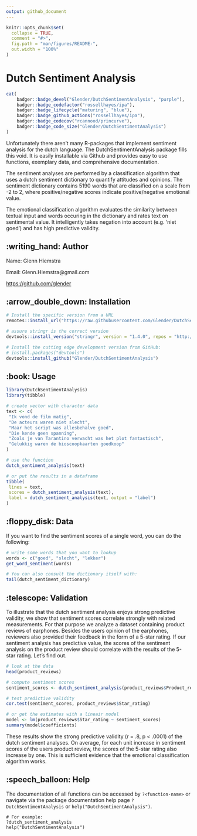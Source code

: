 ```yaml
---
output: github_document
---
```


<!-- README.md is generated from README.Rmd. Please edit that file -->

```r
knitr::opts_chunk$set(
  collapse = TRUE,
  comment = "#>",
  fig.path = "man/figures/README-",
  out.width = "100%"
)
```

# Dutch Sentiment Analysis

```r
cat(
	badger::badge_devel("Glender/DutchSentimentAnalysis", "purple"),
	badger::badge_codefactor("rossellhayes/ipa"),
	badger::badge_lifecycle("maturing", "blue"),
	badger::badge_github_actions("rossellhayes/ipa"),
	badger::badge_codecov("rcannood/princurve"),
	badger::badge_code_size("Glender/DutchSentimentAnalysis")
)
```

Unfortunately there aren't many R-packages that implement sentiment analysis for the dutch language. The DutchSentimentAnalysis package fills this void. It is easily installable via Github and provides easy to use functions, exemplary data, and comprehensive documentation.

The sentiment analyses are performed by a classification algorithm that uses a dutch sentiment dictionary to quantify attitudes and opinions. The sentiment dictionary contains 5190 words that are classified on a scale from -2 to 2, where positive/negative scores indicate positive/negative emotional value.   

The emotional classification algorithm evaluates the similarity between textual input and words occuring in the dictionary and rates text on sentimental value. It intelligently takes negation into account (e.g. 'niet goed') and has high predictive validity.    

## :writing_hand: Author

Name: Glenn Hiemstra

Email: Glenn.Hiemstra@gmail.com

<https://github.com/glender>

## :arrow_double_down: Installation

```r
# Install the specific version from a URL
remotes::install_url("https://raw.githubusercontent.com/Glender/DutchSentimentAnalysis/main/inst/script/vwr_0.3.0.tar.gz")

# assure stringr is the correct version
devtools::install_version("stringr", version = "1.4.0", repos = "http://cran.us.r-project.org")

# Install the cutting edge development version from GitHub:
# install.packages("devtools")
devtools::install_github("Glender/DutchSentimentAnalysis")
```

## :book: Usage

```r
library(DutchSentimentAnalysis)
library(tibble)

# create vector with character data
text <- c(
 "Ik vond de film matig",
 "De acteurs waren niet slecht",
 "Maar het script was allesbehalve goed",
 "Die kende geen spanning",
 "Zoals je van Tarantino verwacht was het plot fantastisch",
 "Gelukkig waren de bioscoopkaarten goedkoop"
)

# use the function
dutch_sentiment_analysis(text)

# or put the results in a dataframe
tibble(
 lines = text,
 scores = dutch_sentiment_analysis(text),
 label = dutch_sentiment_analysis(text, output = "label")
)
```

## :floppy_disk: Data

If you want to find the sentiment scores of a single word, you can do the following:

```r
# write some words that you want to lookup
words <- c("goed", "slecht", "lekker")
get_word_sentiment(words)

# You can also consult the dictionary itself with:
tail(dutch_sentiment_dictionary)
```

## :telescope: Validation

To illustrate that the dutch sentiment analysis enjoys strong predictive validity, we show that sentiment scores correlate strongly with related measurements. For that purpose we analyze a dataset containing product reviews of earphones. Besides the users opinion of the earphones, reviewers also provided their feedback in the form of a 5-star rating. If our sentiment analysis has predictive value, the scores of the sentiment analysis on the product review should correlate with the results of the 5-star rating. Let's find out. 

```r
# look at the data
head(product_reviews)

# compute sentiment scores
sentiment_scores <- dutch_sentiment_analysis(product_reviews$Product_review)

# test predictive validity
cor.test(sentiment_scores, product_reviews$Star_rating)

# or get the estimates with a lineair model
model <- lm(product_reviews$Star_rating ~ sentiment_scores)
summary(model$coefficients)
```

These results show the strong predictive validity (r = .8, p < .0001) of the dutch sentiment analyses. On average, for each unit increase in sentiment scores of the users product review, the scores of the 5-star rating also increase by one. This is sufficient evidence that the emotional classification algorithm works.    

## :speech_balloon: Help

The documentation of all functions can be accessed by `?<function-name>` or navigate via the package documentation help page `?DutchSentimentAnalysis` or `help("DutchSentimentAnalysis")`.
```
# For example:
?dutch_sentiment_analysis
help("DutchSentimentAnalysis")
```
